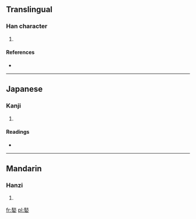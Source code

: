 ==Translingual==

===Han character===
{{Han char|rn=38|rad=女|as=09|sn=12|four=2940<sub>4</sub>|canj=竹火女 (HFV)|ids=⿰[[女]][[秋]]}}

# {{defn|Han|sort=女09}}

====References====
* {{Han ref|kx=0267.160|dkj=06521|hdz=21066.080|uh=5A9D|ud=23197|bh=D8CF|bd=55503}}

----

==Japanese==

===Kanji===
{{ja-kanji|grade=|rs=女09}}

# {{defn|lang=ja|sort=女09}}

====Readings====
* {{ja-readings|on=[[しゅう]] (shū), [[しゅ]] (shu)|kun=}}

----

==Mandarin==

===Hanzi===
{{cmn-hanzi|pin=[[qiū]] ([[qiu1]])|wg=ch'iu<sup>1</sup>}}

# {{defn|lang=cmn|sort=女09}}

[[fr:媝]]
[[pl:媝]]